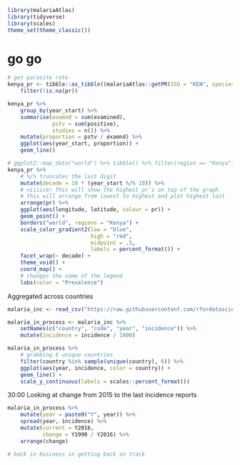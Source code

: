 ```r
library(malariaAtlas)
library(tidyverse)
library(scales)
theme_set(theme_classic())
```


# go go

```r
# get parasite rate
kenya_pr <- tibble::as_tibble((malariaAtlas::getPR(ISO = "KEN", species = "BOTH"))) %>% 
    filter(!is.na(pr))
```

```r
kenya_pr %>% 
    group_by(year_start) %>% 
    summarise(examnd = sum(examined),
              pstv = sum(positive),
              studies = n()) %>% 
    mutate(proportion = pstv / examnd) %>% 
    ggplot(aes(year_start, proportion)) +
    geom_line()
```

```r
# ggplot2::map_data("world") %>% tibble() %>% filter(region == "Kenya")
kenya_pr %>% 
    # %/% truncates the last digit  
    mutate(decade = 10 * (year_start %/% 10)) %>% 
    # niiiice! This will show the highest pr´s on top of the graph
    # this will arrange from lowest to highest and plot highest last
    arrange(pr) %>% 
    ggplot(aes(longitude, latitude, colour = pr)) +
    geom_point() +
    borders("world", regions = "Kenya") +
    scale_color_gradient2(low = "blue", 
                          high = "red", 
                          midpoint = .5,
                          labels = percent_format()) +
    facet_wrap(~ decade) +
    theme_void() +
    coord_map() +
    # changes the name of the legend
    labs(color = "Prevalence")
```

Aggregated across countries

```r
malaria_inc <- read_csv("https://raw.githubusercontent.com/rfordatascience/tidytuesday/master/data/2018/2018-11-13/malaria_deaths.csv")

malaria_in_process <- malaria_inc %>% 
    setNames(c("country", "code", "year", "incidence")) %>% 
    mutate(incidence = incidence / 1000)
```

```r
malaria_in_process %>% 
    # grabbing 6 unique countries
    filter(country %in% sample(unique(country), 6)) %>% 
    ggplot(aes(year, incidence, color = country)) +
    geom_line() +
    scale_y_continuous(labels = scales::percent_format())
```

30:00 Looking at change from 2015 to the last incidence reports

```r
malaria_in_process %>% 
    mutate(year = paste0("Y", year)) %>% 
    spread(year, incidence) %>% 
    mutate(current = Y2016,
           change = Y1990 / Y2016) %>% 
    arrange(change)
```

```r
# back in business in getting back on track
```


